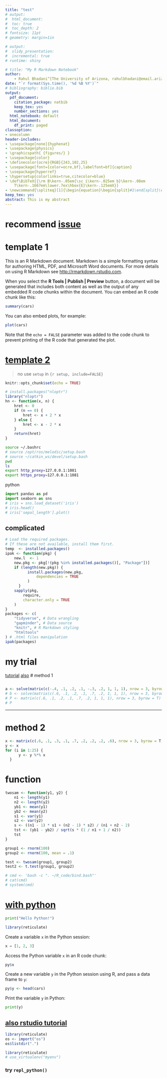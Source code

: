 ```yaml
---
title: "test"
# output:
#  html_document:
#  toc: true
#  toc_depth: 2
# fontsize: 11pt
# geometry: margin=1in

# output:
#  slidy_presentation:
#  incremental: true
# runtime: shiny

# title: "My R Markdown Notebook"
author: 
    - Rahul Bhadani^[The University of Arizona, rahulbhadani@email.arizona.edu]
date: "`r format(Sys.time(), '%d %B %Y')`"
# bibliography: biblio.bib
output:
  pdf_document:
    citation_package: natbib
    keep_tex: yes
    number_sections: yes
  html_notebook: default
  html_document:
    df_print: paged
classoption:
- onecolumn
header-includes:
- \usepackage[none]{hyphenat}
- \usepackage{physics}
- \graphicspath{ {figures/} }
- \usepackage{color}
- \definecolor{ocre}{RGB}{243,102,25}
- \usepackage[font={color=ocre,bf},labelfont=bf]{caption}
- \usepackage{hyperref}
- \hypersetup{colorlinks=true,citecolor=blue}
- \def\BibTeX{{\rm B\kern-.05em{\sc i\kern-.025em b}\kern-.08em
    T\kern-.1667em\lower.7ex\hbox{E}\kern-.125emX}}
- \newcommand{\spliteq}[1]{\begin{equation}\begin{split}#1\end{split}\end{equation}}
keep_tex: yes
abstract: This is my abstract
---
```

# recommend [issue](https://github.com/REditorSupport/vscode-R/issues/103)

# template 1

This is an R Markdown document. Markdown is a simple formatting syntax for authoring HTML, PDF, and Microsoft Word documents. For more details on using R Markdown see <http://rmarkdown.rstudio.com>.

When you select the **R Tools | Publish | Preview** button, a document will be generated that includes both content as well as the output of any embedded R code chunks within the document. You can embed an R code chunk like this:

```r
summary(cars)
```

You can also embed plots, for example:

```r
plot(cars)
```

Note that the `echo = FALSE` parameter was added to the code chunk to prevent printing of the R code that generated the plot.

# [template 2](https://towardsdatascience.com/powerful-r-markdown-for-python-users-f20607f24f08)
> no use `setup` in `{r setup, include=FALSE}`
```r
knitr::opts_chunk$set(echo = TRUE)
```
```r
# install.packages("nloptr")
library("nloptr")
hn <- function(x, n) {
    hret <- 0
    if (n == 0) {
        hret <- x + 2 * x
    } else {
        hret <- x - 2 * x
    }
    return(hret)
}
```

```bash
source ~/.bashrc
# source /opt/ros/melodic/setup.bash
# source ~/catkin_ws/devel/setup.bash
pwd
ls
export http_proxy=127.0.0.1:1081
export https_proxy=127.0.0.1:1081
```

{python, engine.path =  "/home/username/anaconda3/envs/virtualenv/bin/python", fig.height = 3, fig.width = 6}
```python
import pandas as pd
import seaborn as sns
# iris = sns.load_dataset('iris')
# iris.head()
# iris['sepal_length'].plot()
```

## complicated
```r
# Load the required packages.
# If these are not available, install them first.
temp  <- installed.packages()
ipak <- function(pkg) {
    new.l  <- 1
    new.pkg <- pkg[!(pkg %in% installed.packages()[, "Package"])]
    if (length(new.pkg)) {
          install.packages(new.pkg,
              dependencies = TRUE
          )
      }
    sapply(pkg,
        require,
        character.only = TRUE
    )
}
packages <- c(
    "tidyverse", # Data wrangling
    "gapminder", # Data source
    "knitr", # R Markdown styling
    "htmltools"
) # .html files manipulation
ipak(packages)
```

# my trial

[tutorial](https://www.stat.berkeley.edu/~mgoldman/Section0220.pdf)
[also](https://cran.r-project.org/doc/manuals/r-release/R-intro.html#Using-R-interactively)
# method 1
```r

```
```r
a <- solve(matrix(c(-.4, .1, .2, .1, -.3, .2, 1, 1, 1), nrow = 3, byrow = T), c(0, 0, 1))
# b <- solve(matrix(c(.6, .1, .2, .1, .7, .2, 1, 1, 1), nrow = 3, byrow = T), c(0, 0, 1))
# P <- matrix(c(.6, .1, .2, .1, .7, .2, 1, 1, 1), nrow = 3, byrow = T)
# P
```
----
# method 2
```r
x <- matrix(c(.6, .1, .3, .1, .7, .2, .2, .2, .6), nrow = 3, byrow = T)
y <- x
for (i in 1:25) {
      y <- y %*% x
  }
```

# function
```r
twosam <- function(y1, y2) {
    n1 <- length(y1)
    n2 <- length(y2)
    yb1 <- mean(y1)
    yb2 <- mean(y2)
    s1 <- var(y1)
    s2 <- var(y2)
    s <- ((n1 - 1) * s1 + (n2 - 1) * s2) / (n1 + n2 - 2)
    tst <- (yb1 - yb2) / sqrt(s * (1 / n1 + 1 / n2))
    tst
}

group1 <- rnorm(100)
group2 <- rnorm(100, mean = .1)

test <- twosam(group1, group2)
test2 <- t.test(group1, group2)

# cmd <- 'bash -c ". ~/R_code/bind.bash"'
# cat(cmd)
# system(cmd)


```

# [with python](https://bookdown.org/yihui/rmarkdown-cookbook/eng-python.html)
```python
print("Hello Python!")
```

```r
library(reticulate)
```

Create a variable `x` in the Python session:

```python
x = [1, 2, 3]
```

Access the Python variable `x` in an R code chunk:

```r
py$x
```

Create a new variable `y` in the Python session using R,
and pass a data frame to `y`:

```r
py$y <- head(cars)
```

Print the variable `y` in Python:

```python
print(y)
```

## [also rstudio tutorial](https://rstudio.github.io/reticulate/#python-in-r-markdown)

```r
library(reticulate)
os <- import("os")
os$listdir(".")
```

```r
library(reticulate)
# use_virtualenv("myenv")
```

### try `repl_python()`
